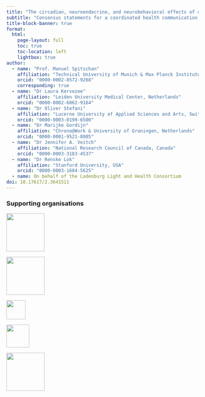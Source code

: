 ```yaml
---
title: "The circadian, neuroendocrine, and neurobehavioral effects of ocular light exposure on human physiology"
subtitle: "Consensus statements for a coordinated health communication campaign"
title-block-banner: true
format:
  html:
    page-layout: full
    toc: true
    toc-location: left
    lightbox: true
author:
  - name: "Prof. Manuel Spitschan"
    affiliation: "Technical University of Munich & Max Planck Institute for Biological Cybernetics, Germany"
    orcid: "0000-0002-8572-9268"
    corresponding: true
  - name: "Dr Laura Kervezee"
    affiliation: "Leiden University Medical Center, Netherlands"
    orcid: "0000-0002-6062-9164"
  - name: "Dr Oliver Stefani"
    affiliation: "Lucerne University of Applied Sciences and Arts, Switzerland"
    orcid: "0000-0003-0199-6500"
  - name: "Dr Marijke Gordijn"
    affiliation: "Chrono@Work & University of Groningen, Netherlands"
    orcid: "0000-0001-9521-8085"
  - name: "Dr Jennifer A. Veitch"
    affiliation: "National Research Council of Canada, Canada"
    orcid: "0000-0003-3183-4537"
  - name: "Dr Renske Lok"
    affiliation: "Stanford University, USA"
    orcid: "0000-0003-1684-5625"
  - name: On behalf of the Ladenburg Light and Health Consortium
doi: 10.17617/2.3641511
---
```


### Supporting organisations

::: {layout-ncol=5}
[![](assets/logo-cie.png){width=100}](https://cie.co.at/)

[![](assets/logo-slrch.png){width=100}](https://slrch.org/)

[![](assets/logo-dla.png){width=50}](https://daylight.academy/)

[![](assets/logo-glg.png){width=60}](https://www.goodlightgroup.org/)

[![](assets/logo-cet.png){width=100}](https://cet.org/)
:::
